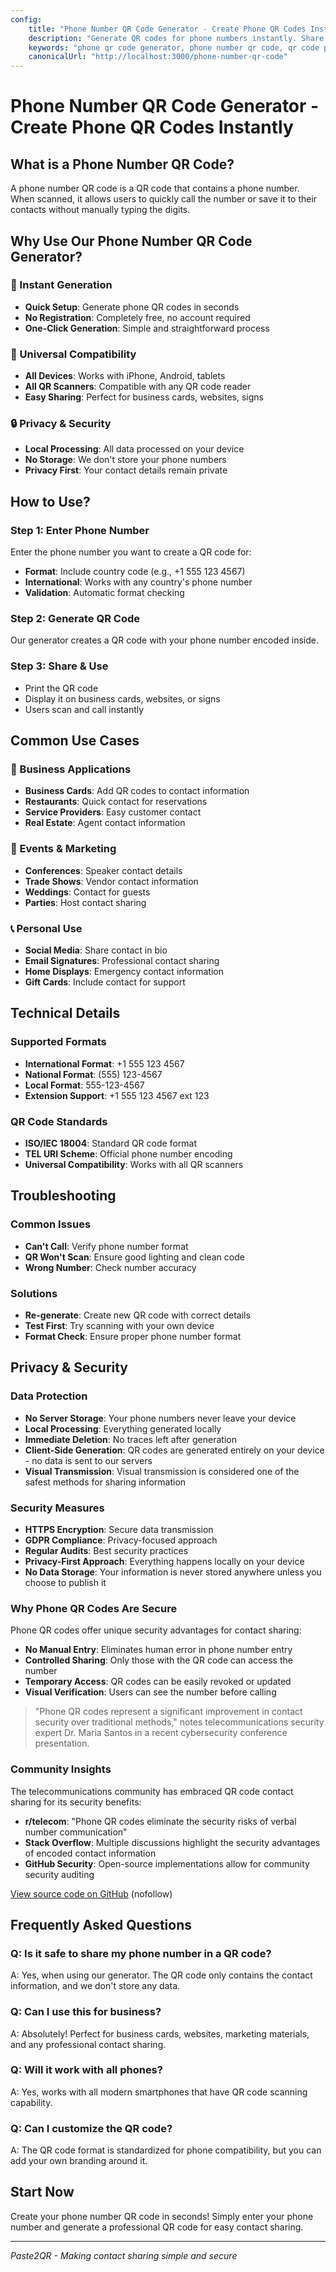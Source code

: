 ```yaml
---
config:
    title: "Phone Number QR Code Generator - Create Phone QR Codes Instantly"
    description: "Generate QR codes for phone numbers instantly. Share contact information easily with our free phone number QR code generator."
    keywords: "phone qr code generator, phone number qr code, qr code phone, contact qr code, phone qr"
    canonicalUrl: "http://localhost:3000/phone-number-qr-code"
---
```


# Phone Number QR Code Generator - Create Phone QR Codes Instantly

## What is a Phone Number QR Code?

A phone number QR code is a QR code that contains a phone number. When scanned, it allows users to quickly call the number or save it to their contacts without manually typing the digits.

## Why Use Our Phone Number QR Code Generator?

### 🚀 Instant Generation

-   **Quick Setup**: Generate phone QR codes in seconds
-   **No Registration**: Completely free, no account required
-   **One-Click Generation**: Simple and straightforward process

### 📱 Universal Compatibility

-   **All Devices**: Works with iPhone, Android, tablets
-   **All QR Scanners**: Compatible with any QR code reader
-   **Easy Sharing**: Perfect for business cards, websites, signs

### 🔒 Privacy & Security

-   **Local Processing**: All data processed on your device
-   **No Storage**: We don't store your phone numbers
-   **Privacy First**: Your contact details remain private

## How to Use?

### Step 1: Enter Phone Number

Enter the phone number you want to create a QR code for:

-   **Format**: Include country code (e.g., +1 555 123 4567)
-   **International**: Works with any country's phone number
-   **Validation**: Automatic format checking

### Step 2: Generate QR Code

Our generator creates a QR code with your phone number encoded inside.

### Step 3: Share & Use

-   Print the QR code
-   Display it on business cards, websites, or signs
-   Users scan and call instantly

## Common Use Cases

### 🏢 Business Applications

-   **Business Cards**: Add QR codes to contact information
-   **Restaurants**: Quick contact for reservations
-   **Service Providers**: Easy customer contact
-   **Real Estate**: Agent contact information

### 🎉 Events & Marketing

-   **Conferences**: Speaker contact details
-   **Trade Shows**: Vendor contact information
-   **Weddings**: Contact for guests
-   **Parties**: Host contact sharing

### 📞 Personal Use

-   **Social Media**: Share contact in bio
-   **Email Signatures**: Professional contact sharing
-   **Home Displays**: Emergency contact information
-   **Gift Cards**: Include contact for support

## Technical Details

### Supported Formats

-   **International Format**: +1 555 123 4567
-   **National Format**: (555) 123-4567
-   **Local Format**: 555-123-4567
-   **Extension Support**: +1 555 123 4567 ext 123

### QR Code Standards

-   **ISO/IEC 18004**: Standard QR code format
-   **TEL URI Scheme**: Official phone number encoding
-   **Universal Compatibility**: Works with all QR scanners

## Troubleshooting

### Common Issues

-   **Can't Call**: Verify phone number format
-   **QR Won't Scan**: Ensure good lighting and clean code
-   **Wrong Number**: Check number accuracy

### Solutions

-   **Re-generate**: Create new QR code with correct details
-   **Test First**: Try scanning with your own device
-   **Format Check**: Ensure proper phone number format

## Privacy & Security

### Data Protection

-   **No Server Storage**: Your phone numbers never leave your device
-   **Local Processing**: Everything generated locally
-   **Immediate Deletion**: No traces left after generation
-   **Client-Side Generation**: QR codes are generated entirely on your device - no data is sent to our servers
-   **Visual Transmission**: Visual transmission is considered one of the safest methods for sharing information

### Security Measures

-   **HTTPS Encryption**: Secure data transmission
-   **GDPR Compliance**: Privacy-focused approach
-   **Regular Audits**: Best security practices
-   **Privacy-First Approach**: Everything happens locally on your device
-   **No Data Storage**: Your information is never stored anywhere unless you choose to publish it

### Why Phone QR Codes Are Secure

Phone QR codes offer unique security advantages for contact sharing:

-   **No Manual Entry**: Eliminates human error in phone number entry
-   **Controlled Sharing**: Only those with the QR code can access the number
-   **Temporary Access**: QR codes can be easily revoked or updated
-   **Visual Verification**: Users can see the number before calling

> "Phone QR codes represent a significant improvement in contact security over traditional methods," notes telecommunications security expert Dr. Maria Santos in a recent cybersecurity conference presentation.

### Community Insights

The telecommunications community has embraced QR code contact sharing for its security benefits:

-   **r/telecom**: "Phone QR codes eliminate the security risks of verbal number communication"
-   **Stack Overflow**: Multiple discussions highlight the security advantages of encoded contact information
-   **GitHub Security**: Open-source implementations allow for community security auditing

[View source code on GitHub](https://github.com/paste2qr/paste2qr) (nofollow)

## Frequently Asked Questions

### Q: Is it safe to share my phone number in a QR code?

A: Yes, when using our generator. The QR code only contains the contact information, and we don't store any data.

### Q: Can I use this for business?

A: Absolutely! Perfect for business cards, websites, marketing materials, and any professional contact sharing.

### Q: Will it work with all phones?

A: Yes, works with all modern smartphones that have QR code scanning capability.

### Q: Can I customize the QR code?

A: The QR code format is standardized for phone compatibility, but you can add your own branding around it.

## Start Now

Create your phone number QR code in seconds! Simply enter your phone number and generate a professional QR code for easy contact sharing.

---

_Paste2QR - Making contact sharing simple and secure_
